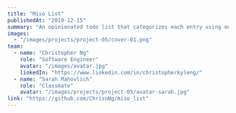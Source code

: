 ---
title: "Miso List"
publishedAt: "2019-12-15"
summary: "An opinionated todo list that categorizes each entry using our categorization logic built with Google's relevancy algorithm."
images:
  - "/images/projects/project-05/cover-01.png"
team:
  - name: "Christopher Ng"
    role: "Software Engineer"
    avatar: "/images/avatar.jpg"
    linkedIn: "https://www.linkedin.com/in/christopherkyleng/"
  - name: "Sarah Mahovlich"
    role: "Classmate"
    avatar: "/images/projects/project-05/avatar-sarah.jpg"
link: "https://github.com/ChrisnNg/miso_list"
---
